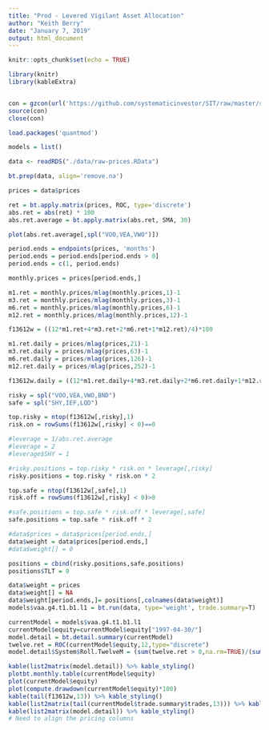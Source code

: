 ```yaml
---
title: "Prod - Levered Vigilant Asset Allocation"
author: "Keith Berry"
date: "January 7, 2019"
output: html_document
---
```


```r
knitr::opts_chunk$set(echo = TRUE)

library(knitr)
library(kableExtra)


con = gzcon(url('https://github.com/systematicinvestor/SIT/raw/master/sit.gz', 'rb'))
source(con)
close(con)

load.packages('quantmod')   
```

```r

models = list()

data <- readRDS("./data/raw-prices.RData")

bt.prep(data, align='remove.na')

prices = data$prices 

ret = bt.apply.matrix(prices, ROC, type='discrete')
abs.ret = abs(ret) * 100
abs.ret.average = bt.apply.matrix(abs.ret, SMA, 30)

plot(abs.ret.average[,spl("VOO,VEA,VWO")])

period.ends = endpoints(prices, 'months')
period.ends = period.ends[period.ends > 0]		
period.ends = c(1, period.ends)

monthly.prices = prices[period.ends,]

m1.ret = monthly.prices/mlag(monthly.prices,1)-1
m3.ret = monthly.prices/mlag(monthly.prices,3)-1
m6.ret = monthly.prices/mlag(monthly.prices,6)-1
m12.ret = monthly.prices/mlag(monthly.prices,12)-1

f13612w = ((12*m1.ret+4*m3.ret+2*m6.ret+1*m12.ret)/4)*100

m1.ret.daily = prices/mlag(prices,21)-1
m3.ret.daily = prices/mlag(prices,63)-1
m6.ret.daily = prices/mlag(prices,126)-1
m12.ret.daily = prices/mlag(prices,252)-1

f13612w.daily = ((12*m1.ret.daily+4*m3.ret.daily+2*m6.ret.daily+1*m12.ret.daily)/4)*100

risky = spl("VOO,VEA,VWO,BND")
safe = spl("SHY,IEF,LQD")

top.risky = ntop(f13612w[,risky],1) 
risk.on = rowSums(f13612w[,risky] < 0)==0

#leverage = 1/abs.ret.average
#leverage = 2 
#leverage$SHY = 1

#risky.positions = top.risky * risk.on * leverage[,risky]
risky.positions = top.risky * risk.on * 2

top.safe = ntop(f13612w[,safe],1)
risk.off = rowSums(f13612w[,risky] < 0)>0

#safe.positions = top.safe * risk.off * leverage[,safe]
safe.positions = top.safe * risk.off * 2

#data$prices = data$prices[period.ends,]
data$weight = data$prices[period.ends,]
#data$weight[] = 0

positions = cbind(risky.positions,safe.positions)
positions$TLT = 0

data$weight = prices
data$weight[] = NA
data$weight[period.ends,]= positions[,colnames(data$weight)]
models$vaa.g4.t1.b1.l1 = bt.run(data, type='weight', trade.summary=T)

currentModel = models$vaa.g4.t1.b1.l1
currentModel$equity=currentModel$equity["1997-04-30/"]
model.detail = bt.detail.summary(currentModel)
twelve.ret = ROC(currentModel$equity,12,type="discrete")
model.detail$System$Roll.TwelveM = (sum(twelve.ret > 0,na.rm=TRUE)/(sum(twelve.ret > 0,na.rm=TRUE)+sum(twelve.ret < 0,na.rm=TRUE)))*100

kable(list2matrix(model.detail)) %>% kable_styling()
plotbt.monthly.table(currentModel$equity)
plot(currentModel$equity)
plot(compute.drawdown(currentModel$equity)*100)
kable(tail(f13612w,13)) %>% kable_styling()
kable(list2matrix(tail(currentModel$trade.summary$trades,13))) %>% kable_styling()
kable(list2matrix(model.detail)) %>% kable_styling()
# Need to align the pricing columns
```
